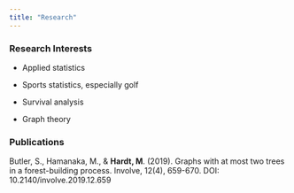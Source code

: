 ```yaml
---
title: "Research"
---
```


### Research Interests

* Applied statistics

* Sports statistics, especially golf

* Survival analysis

* Graph theory

### Publications

Butler, S., Hamanaka, M., & **Hardt, M**. (2019). Graphs with at most two trees in a forest-building process. Involve, 12(4), 659-670. DOI: 10.2140/involve.2019.12.659

